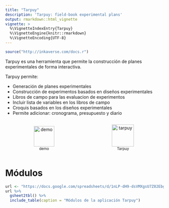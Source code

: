 ```yaml
---
title: "Tarpuy"
description: 'Tarpuy: field-book experimental plans'
output: rmarkdown::html_vignette
vignette: >
  %\VignetteIndexEntry{Tarpuy}
  %\VignetteEngine{knitr::rmarkdown}
  %\VignetteEncoding{UTF-8}
---
```


```r
source("http://inkaverse.com/docs.r")
```

Tarpuy es una herramienta que permite la construcción de planes experimentales de forma interactiva.

Tarpuy permite:

- Generación de planes experimentales
- Construcción de experimentos basados en diseños experimentales
- Libros de campo para las evaluacion de experimentos 
- Incluir lista de variables en los libros de campo
- Croquis basados en los diseños experimentales
- Permite adicionar: cronograma, presupuesto y diario

```{=html}
<div id=footer style="width:100%; margin:auto;">

<div style="display:inline-block; width:49%">
<p style="text-align:center">
<a target="_blank" href="https://www.youtube.com/playlist?list=PLSQMdOu57lj8XTyH5KUN9h-VL5TAEsaBC">
<img src="https://flavjack.github.io/inti/img/youtube.png" style="height:65px" title="demo"></a>
<span style="display:block;"><small>demo</small></span>
</p></div>

<div style="display:inline-block; width:49%">
<p style="text-align:center">
<a target="_blank" href="https://flavjack.shinyapps.io/tarpuy/"><img src="https://flavjack.github.io/inti/tarpuy.png" style="height:70px" title="tarpuy"></a>
<span style="display:block;"><small>Tarpuy</small></span>
</p></div>

</div>
```

# Módulos

```r
url <- "https://docs.google.com/spreadsheets/d/1nLP-dH9-dsVMXgsU7Z02EbgWvMIBKG5IYVRHAJCN-Z0/edit#gid=73943593"
url %>% 
  gsheet2tbl() %>% 
  include_table(caption = "Módulos de la aplicación Tarpuy")
```
